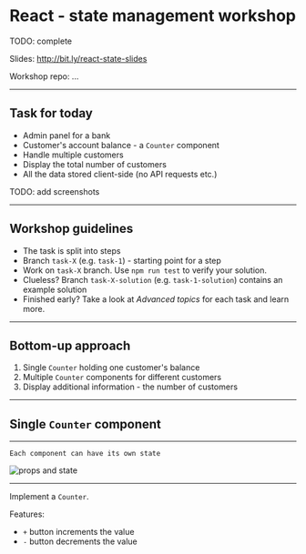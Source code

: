 

<Head>
  <title>React State Management workshop</title>
</Head>

# React - state management workshop

TODO: complete

Slides: http://bit.ly/react-state-slides

Workshop repo: ...

---

## Task for today

- Admin panel for a bank
- Customer's account balance - a `Counter` component
- Handle multiple customers
- Display the total number of customers
- All the data stored client-side (no API requests etc.)

TODO: add screenshots

---

## Workshop guidelines

- The task is split into steps
- Branch `task-X` (e.g. `task-1`) - starting point for a step
- Work on `task-X` branch. Use `npm run test` to verify your solution.
- Clueless? Branch `task-X-solution` (e.g. `task-1-solution`) contains an example solution
- Finished early? Take a look at _Advanced topics_ for each task and learn more.

---

## Bottom-up approach

1. Single `Counter` holding one customer's balance
2. Multiple `Counter` components for different customers
3. Display additional information - the number of customers

---

## Single `Counter` component

---

```notes
Each component can have its own state
```

<img src="./static/react-props-and-state.png" alt="props and state" />

---

Implement a `Counter`.

Features:

- `+` button increments the value
- `-` button decrements the value

<Timer timeLeft={60} />
